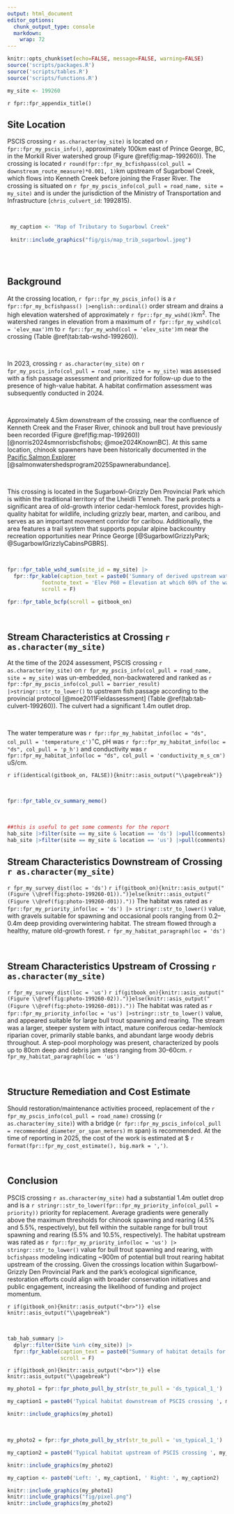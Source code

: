 ```yaml
---
output: html_document
editor_options: 
  chunk_output_type: console
  markdown: 
    wrap: 72
---
```


```r
knitr::opts_chunk$set(echo=FALSE, message=FALSE, warning=FALSE)
source('scripts/packages.R')
source('scripts/tables.R')
source('scripts/functions.R')
```

```r
my_site <- 199260
```

`r fpr::fpr_appendix_title()`


## Site Location {.unnumbered}

PSCIS crossing `r as.character(my_site)` is located on `r fpr::fpr_my_pscis_info()`, approximately 100km east of Prince George, BC, in the Morkill River watershed group (Figure \@ref(fig:map-199260)). The crossing is located `r round(fpr::fpr_my_bcfishpass(col_pull = downstream_route_measure)*0.001, 1)`km upstream of Sugarbowl Creek, which flows into Kenneth Creek before joining the Fraser River. The crossing is situated on `r fpr_my_pscis_info(col_pull = road_name, site = my_site)` and is under the jurisdiction of the Ministry of Transportation and Infrastructure (`chris_culvert_id`: 1992815). 

<br>

```r
 my_caption <- "Map of Tributary to Sugarbowl Creek"
 
 knitr::include_graphics("fig/gis/map_trib_sugarbowl.jpeg")
 
```

<br>


## Background {.unnumbered}

At the crossing location, `r fpr::fpr_my_pscis_info()` is a
`r fpr::fpr_my_bcfishpass() |>english::ordinal()` order stream and drains a high elevation watershed of approximately
`r fpr::fpr_my_wshd()`km^2^. The watershed ranges in elevation from
a maximum of `r fpr::fpr_my_wshd(col = 'elev_max')`m to
`r fpr::fpr_my_wshd(col = 'elev_site')`m near the crossing (Table
\@ref(tab:tab-wshd-199260)).

<br>

In 2023, crossing `r as.character(my_site)` on `r fpr_my_pscis_info(col_pull = road_name, site = my_site)`  was assessed with a fish passage assessment and prioritized for follow-up due to the presence of high-value habitat. A habitat confirmation assessment was subsequently conducted in 2024. 

<br>

Approximately 4.5km downstream of the crossing, near the confluence of Kenneth Creek and the Fraser River, chinook and bull trout have previously been recorded (Figure \@ref(fig:map-199260))[@norris2024smnorrisbcfishobs; @moe2024KnownBC]. At this same location, chinook spawners have been historically documented in the [Pacific Salmon Explorer](https://www.salmonexplorer.ca/) [@salmonwatershedsprogram2025Spawnerabundance].  

<br>

This crossing is located in the Sugarbowl-Grizzly Den Provincial Park which is within the traditional territory of the Lheidli T’enneh. The park protects a significant area of old-growth interior cedar-hemlock forest, provides high-quality habitat for wildlife, including grizzly bear, marten, and caribou, and serves as an important movement corridor for caribou. Additionally, the area features a trail system that supports popular alpine backcountry recreation opportunities near Prince George [@SugarbowlGrizzlyPark; @SugarbowlGrizzlyCabinsPGBRS].  

<!-- <br> -->

<!-- A summary of habitat modelling outputs for the crossing are presented in Table -->
<!-- \@ref(tab:tab-culvert-bcfp-199260). -->

<br>

```r
fpr::fpr_table_wshd_sum(site_id = my_site) |>
  fpr::fpr_kable(caption_text = paste0('Summary of derived upstream watershed statistics for PSCIS crossing ', my_site, '.'),
           footnote_text = 'Elev P60 = Elevation at which 60% of the watershed area is above',
           scroll = F)

```


```r
fpr::fpr_table_bcfp(scroll = gitbook_on) 
```

<br>


## Stream Characteristics at Crossing `r as.character(my_site)` {.unnumbered}

At the time of the 2024 assessment, PSCIS crossing `r as.character(my_site)` on `r fpr_my_pscis_info(col_pull = road_name, site = my_site)` was un-embedded, non-backwatered and ranked as `r fpr::fpr_my_pscis_info(col_pull = barrier_result) |>stringr::str_to_lower()` to upstream fish passage according to the provincial protocol [@moe2011Fieldassessment] (Table \@ref(tab:tab-culvert-199260)). The culvert had a significant 1.4m outlet drop. 

<br>

The water temperature was `r fpr::fpr_my_habitat_info(loc = "ds", col_pull = 'temperature_c')`$^\circ$C,
pH was `r fpr::fpr_my_habitat_info(loc = "ds", col_pull = 'p_h')` and
conductivity was `r fpr::fpr_my_habitat_info(loc = "ds", col_pull = 'conductivity_m_s_cm')` uS/cm.

`r if(identical(gitbook_on, FALSE)){knitr::asis_output("\\pagebreak")}`

<br>

```r
fpr::fpr_table_cv_summary_memo()

```


<br>

```r
##this is useful to get some comments for the report
hab_site |>filter(site == my_site & location == 'ds') |>pull(comments)
hab_site |>filter(site == my_site & location == 'us') |>pull(comments)

```


## Stream Characteristics Downstream of Crossing `r as.character(my_site)` {.unnumbered}

`r fpr_my_survey_dist(loc = 'ds')` `r if(gitbook_on){knitr::asis_output("(Figure \\@ref(fig:photo-199260-01)).")}else(knitr::asis_output("(Figure \\@ref(fig:photo-199260-d01))."))` The habitat was rated as `r fpr::fpr_my_priority_info(loc = 'ds') |> stringr::str_to_lower()` value, with gravels suitable for spawning and occasional pools ranging from 0.2–0.4m deep providing overwintering habitat. The stream flowed through a healthy, mature old-growth forest. `r fpr_my_habitat_paragraph(loc = 'ds')`

<br>

## Stream Characteristics Upstream of Crossing `r as.character(my_site)` {.unnumbered}

`r fpr_my_survey_dist(loc = 'us')` `r if(gitbook_on){knitr::asis_output("(Figure \\@ref(fig:photo-199260-02)).")}else(knitr::asis_output("(Figure \\@ref(fig:photo-199260-d01))."))` The habitat was rated as `r fpr::fpr_my_priority_info(loc = 'us') |>stringr::str_to_lower()` value, and appeared suitable for large bull trout spawning and rearing. The stream was a larger, steeper system with intact, mature coniferous cedar-hemlock riparian cover, primarily stable banks, and abundant large woody debris throughout. A step-pool morphology was present, characterized by pools up to 80cm deep and debris jam steps ranging from 30–60cm. `r fpr_my_habitat_paragraph(loc = 'us')`

<br>
 

## Structure Remediation and Cost Estimate {.unnumbered}

Should restoration/maintenance activities proceed, replacement of the `r fpr_my_pscis_info(col_pull = road_name)` crossing (`r as.character(my_site)`) with a bridge (`r fpr::fpr_my_pscis_info(col_pull = recommended_diameter_or_span_meters)` m span) is recommended. At the time of reporting in 2025, the cost of the work is estimated at \$ `r format(fpr::fpr_my_cost_estimate(), big.mark = ',')`.

<br>


## Conclusion {.unnumbered}

PSCIS crossing `r as.character(my_site)` had a substantial 1.4m outlet drop and is a `r stringr::str_to_lower(fpr::fpr_my_priority_info(col_pull = priority))` priority for replacement. Average gradients were generally above the maximum thresholds for chinook spawning and rearing (4.5% and 5.5%, respectively), but fell within the suitable range for bull trout spawning and rearing (5.5% and 10.5%, respectively). The habitat upstream was rated as `r fpr::fpr_my_priority_info(loc = 'us') |> stringr::str_to_lower()` value for bull trout spawning and rearing, with `bcfishpass` modeling indicating ~900m of potential bull trout rearing habitat upstream of the crossing. Given the crossings location within Sugarbowl-Grizzly Den Provincial Park and the park's ecological significance, restoration efforts could align with broader conservation initiatives and public engagement, increasing the likelihood of funding and project momentum.
 
`r if(gitbook_on){knitr::asis_output("<br>")} else knitr::asis_output("\\pagebreak")`

<br>

```r
tab_hab_summary |>
  dplyr::filter(Site %in% c(my_site)) |> 
  fpr::fpr_kable(caption_text = paste0("Summary of habitat details for PSCIS crossing ", my_site, "."),
                 scroll = F) 

```

`r if(gitbook_on){knitr::asis_output("<br>")} else knitr::asis_output("\\pagebreak")`

```r
my_photo1 = fpr::fpr_photo_pull_by_str(str_to_pull = 'ds_typical_1_')

my_caption1 = paste0('Typical habitat downstream of PSCIS crossing ', my_site, '.')


```

```r
knitr::include_graphics(my_photo1)
```

<br>

```r
my_photo2 = fpr::fpr_photo_pull_by_str(str_to_pull = 'us_typical_1_')

my_caption2 = paste0('Typical habitat upstream of PSCIS crossing ', my_site, '.')


```

```r
knitr::include_graphics(my_photo2)
```

```r
my_caption <- paste0('Left: ', my_caption1, ' Right: ', my_caption2)

knitr::include_graphics(my_photo1)
knitr::include_graphics("fig/pixel.png")
knitr::include_graphics(my_photo2)
```
